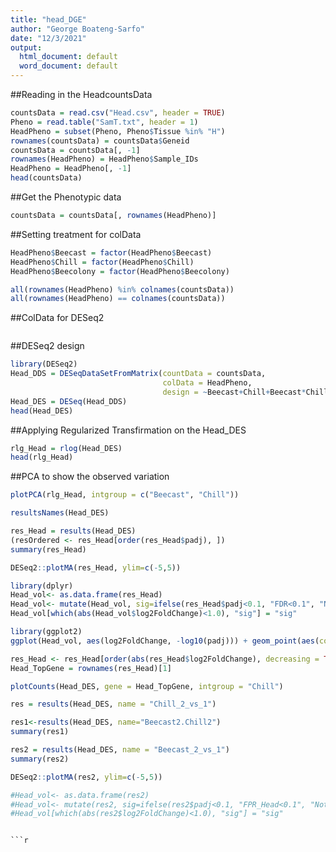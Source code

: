 ```yaml
---
title: "head_DGE"
author: "George Boateng-Sarfo"
date: "12/3/2021"
output:
  html_document: default
  word_document: default
---
```

##Reading in the HeadcountsData
```r
countsData = read.csv("Head.csv", header = TRUE)
Pheno = read.table("SamT.txt", header = 1)
HeadPheno = subset(Pheno, Pheno$Tissue %in% "H")
rownames(countsData) = countsData$Geneid
countsData = countsData[, -1]
rownames(HeadPheno) = HeadPheno$Sample_IDs
HeadPheno = HeadPheno[, -1]
head(countsData)
```

##Get the Phenotypic data
```r
countsData = countsData[, rownames(HeadPheno)]
```

##Setting treatment for colData
```r
HeadPheno$Beecast = factor(HeadPheno$Beecast)
HeadPheno$Chill = factor(HeadPheno$Chill)
HeadPheno$Beecolony = factor(HeadPheno$Beecolony)
```

```r
all(rownames(HeadPheno) %in% colnames(countsData))
all(rownames(HeadPheno) == colnames(countsData))
```

##ColData for DESeq2
```r

```

##DESeq2 design 
```r
library(DESeq2)
Head_DDS = DESeqDataSetFromMatrix(countData = countsData, 
                                  colData = HeadPheno,
                                  design = ~Beecast+Chill+Beecast*Chill)
Head_DES = DESeq(Head_DDS)
head(Head_DES)
```
##Applying Regularized Transfirmation on the Head_DES
```r
rlg_Head = rlog(Head_DES)
head(rlg_Head)
```

##PCA to show the observed variation
```r
plotPCA(rlg_Head, intgroup = c("Beecast", "Chill"))
```

```r
resultsNames(Head_DES)
```


```r
res_Head = results(Head_DES)
(resOrdered <- res_Head[order(res_Head$padj), ])
summary(res_Head)
```


```r
DESeq2::plotMA(res_Head, ylim=c(-5,5))
```


```r
library(dplyr)
Head_vol<- as.data.frame(res_Head)
Head_vol<- mutate(Head_vol, sig=ifelse(res_Head$padj<0.1, "FDR<0.1", "Not Sig"))
Head_vol[which(abs(Head_vol$log2FoldChange)<1.0), "sig"] = "sig"
```


```r
library(ggplot2)
ggplot(Head_vol, aes(log2FoldChange, -log10(padj))) + geom_point(aes(col=sig)) + scale_color_manual(values = c("black", "red", "blue"))
```


```r
res_Head <- res_Head[order(abs(res_Head$log2FoldChange), decreasing = TRUE),]
Head_TopGene = rownames(res_Head)[1]
```


```r
plotCounts(Head_DES, gene = Head_TopGene, intgroup = "Chill")
```



```r
res = results(Head_DES, name = "Chill_2_vs_1")
```

```r
res1<-results(Head_DES, name="Beecast2.Chill2")
summary(res1)
```


```r
res2 = results(Head_DES, name = "Beecast_2_vs_1")
summary(res2)
```


```r
DESeq2::plotMA(res2, ylim=c(-5,5))
```


```r
#Head_vol<- as.data.frame(res2)
#Head_vol<- mutate(res2, sig=ifelse(res2$padj<0.1, "FPR_Head<0.1", "Not Sig"))
#Head_vol[which(abs(res2$log2FoldChange)<1.0), "sig"] = "sig"
```
```

```r

```

